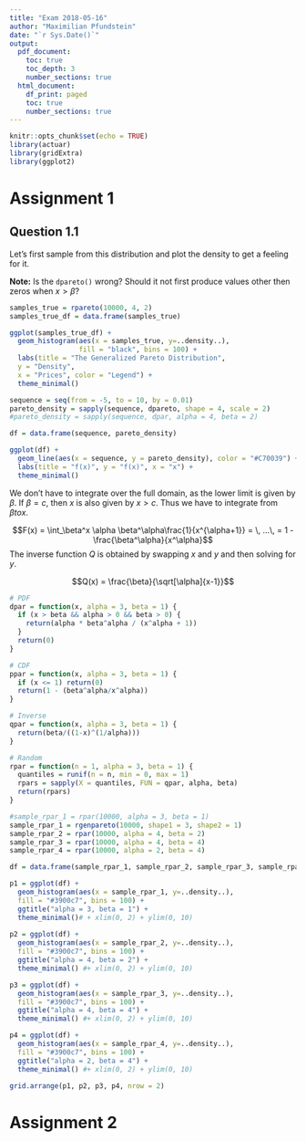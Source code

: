 ```yaml
---
title: "Exam 2018-05-16"
author: "Maximilian Pfundstein"
date: "`r Sys.Date()`"
output:
  pdf_document:
    toc: true
    toc_depth: 3
    number_sections: true
  html_document:
    df_print: paged
    toc: true
    number_sections: true
---
```


```r
knitr::opts_chunk$set(echo = TRUE)
library(actuar)
library(gridExtra)
library(ggplot2)
```

# Assignment 1

## Question 1.1

Let's first sample from this distribution and plot the density to get a feeling for it.

**Note:** Is the `dpareto()` wrong? Should it not first produce values other then zeros when $x > \beta$?

```r
samples_true = rpareto(10000, 4, 2)
samples_true_df = data.frame(samples_true)

ggplot(samples_true_df) +
  geom_histogram(aes(x = samples_true, y=..density..),
                 fill = "black", bins = 100) +
  labs(title = "The Generalized Pareto Distribution",
  y = "Density",
  x = "Prices", color = "Legend") +
  theme_minimal()

sequence = seq(from = -5, to = 10, by = 0.01)
pareto_density = sapply(sequence, dpareto, shape = 4, scale = 2)
#pareto_density = sapply(sequence, dpar, alpha = 4, beta = 2)

df = data.frame(sequence, pareto_density)

ggplot(df) +
  geom_line(aes(x = sequence, y = pareto_density), color = "#C70039") +
  labs(title = "f(x)", y = "f(x)", x = "x") +
  theme_minimal()

```


We don't have to integrate over the full domain, as the lower limit is given by $\beta$. If $\beta = c$, then $x$ is also given by $x > c$. Thus we have to integrate from $\beta to x$.

$$F(x) = \int_\beta^x \alpha \beta^\alpha\frac{1}{x^{\alpha+1}} = \, ...\, = 1 - \frac{\beta^\alpha}{x^\alpha}$$
The inverse function $Q$ is obtained by swapping $x$ and $y$ and then solving for $y$.

$$Q(x) = \frac{\beta}{\sqrt[\alpha]{x-1}}$$
```r

# PDF
dpar = function(x, alpha = 3, beta = 1) {
  if (x > beta && alpha > 0 && beta > 0) {
    return(alpha * beta^alpha / (x^alpha + 1))
  }
  return(0)
}

# CDF
ppar = function(x, alpha = 3, beta = 1) {
  if (x <= 1) return(0)
  return(1 - (beta^alpha/x^alpha))
}

# Inverse
qpar = function(x, alpha = 3, beta = 1) {
  return(beta/((1-x)^(1/alpha)))
}

# Random
rpar = function(n = 1, alpha = 3, beta = 1) {
  quantiles = runif(n = n, min = 0, max = 1)
  rpars = sapply(X = quantiles, FUN = qpar, alpha, beta)
  return(rpars)
}

```

```r
#sample_rpar_1 = rpar(10000, alpha = 3, beta = 1)
sample_rpar_1 = rgenpareto(10000, shape1 = 3, shape2 = 1)
sample_rpar_2 = rpar(10000, alpha = 4, beta = 2)
sample_rpar_3 = rpar(10000, alpha = 4, beta = 4)
sample_rpar_4 = rpar(10000, alpha = 2, beta = 4)

df = data.frame(sample_rpar_1, sample_rpar_2, sample_rpar_3, sample_rpar_4)

p1 = ggplot(df) +
  geom_histogram(aes(x = sample_rpar_1, y=..density..),
  fill = "#3900c7", bins = 100) +
  ggtitle("alpha = 3, beta = 1") +
  theme_minimal()# + xlim(0, 2) + ylim(0, 10)
  
p2 = ggplot(df) +
  geom_histogram(aes(x = sample_rpar_2, y=..density..),
  fill = "#3900c7", bins = 100) +
  ggtitle("alpha = 4, beta = 2") +
  theme_minimal() #+ xlim(0, 2) + ylim(0, 10)

p3 = ggplot(df) +
  geom_histogram(aes(x = sample_rpar_3, y=..density..),
  fill = "#3900c7", bins = 100) +
  ggtitle("alpha = 4, beta = 4") +
  theme_minimal() #+ xlim(0, 2) + ylim(0, 10)

p4 = ggplot(df) +
  geom_histogram(aes(x = sample_rpar_4, y=..density..),
  fill = "#3900c7", bins = 100) +
  ggtitle("alpha = 2, beta = 4") +
  theme_minimal() #+ xlim(0, 2) + ylim(0, 10)

grid.arrange(p1, p2, p3, p4, nrow = 2)

```




# Assignment 2
